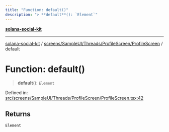 ```yaml
---
title: "Function: default()"
description: "> **default**(): `Element`"
---
```


[**solana-social-kit**](../../../../../../README.mdx)

***

[solana-social-kit](../../../../../../README.mdx) / [screens/SampleUI/Threads/ProfileScreen/ProfileScreen](../README.mdx) / default

# Function: default()

> **default**(): `Element`

Defined in: [src/screens/SampleUI/Threads/ProfileScreen/ProfileScreen.tsx:42](https://github.com/SendArcade/solana-app-kit/blob/bd4b3556b8f469c27ebb06f4df65b3a36b43ba3b/src/screens/SampleUI/Threads/ProfileScreen/ProfileScreen.tsx#L42)

## Returns

`Element`
